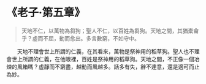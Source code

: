 # 《老子·第五章》

> 天地不仁，以萬物為芻狗；聖人不仁，以百姓為芻狗。天地之間，其猶橐龠乎？虛而不屈，動而愈出。多言數窮，不如守中。

&emsp;&emsp;天地不理會世上所謂的仁義，在其看來，萬物是祭神用的稻草狗。聖人也不理會世上所謂的仁義，在他眼裡，百姓是祭神用的稻草狗。天地之間，不正像一個冶煉的風箱嗎？虛靜而不窮盡，越動而風越多。話多有失，辭不達意，還是適可而止為妙。
